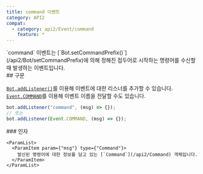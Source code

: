 ```yaml
---
title: command 이벤트
category: API2
compat:
  - category: api2/Event/command
    feature: *
---
```


<Section>
  `command` 이벤트는 [`Bot.setCommandPrefix()`](/api2/Bot/setCommandPrefix)에 의해 정해진 접두어로 시작하는 명령어를 수신할 때 발생하는 이벤트입니다.
</Section>
<Section>
  ## 구문

  [`Bot.addListener()`](/api2/Bot/addListener)를 이용해 이벤트에 대한 리스너를 추가할 수 있습니다. [`Event.COMMAND`](/api2/Event/COMMAND)를 이용해
  이벤트 이름을 전달할 수도 있습니다.
  ~~~js
  bot.addListener("command", (msg) => {});
  // 또는
  bot.addListener(Event.COMMAND, (msg) => {});
  ~~~

  <Section>
    ### 인자

    <ParamList>
      <ParamItem param={"msg"} type={"Command"}>
        발신된 명령어에 대한 정보를 담고 있는 [`Command`](/api2/Command) 객체입니다.
      </ParamItem>
    </ParamList>
  </Section>
</Section>